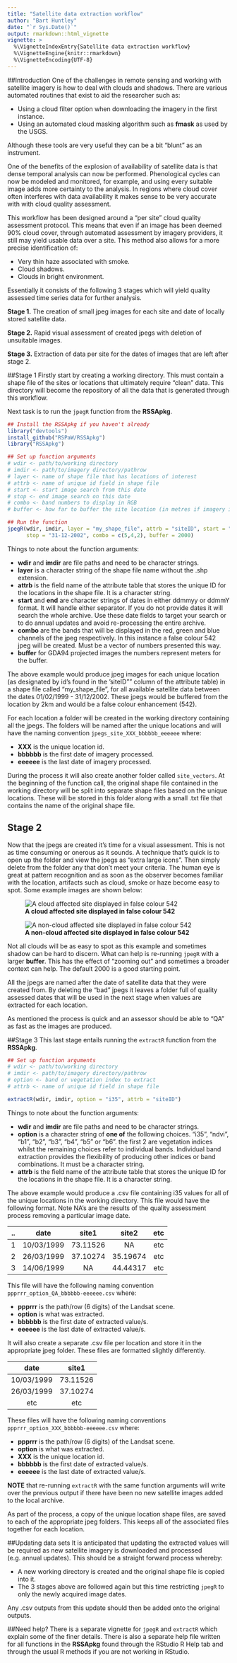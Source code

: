 ```yaml
---
title: "Satellite data extraction workflow"
author: "Bart Huntley"
date: "`r Sys.Date()`"
output: rmarkdown::html_vignette
vignette: >
  %\VignetteIndexEntry{Satellite data extraction workflow}
  %\VignetteEngine{knitr::rmarkdown}
  %\VignetteEncoding{UTF-8}
---
```


##Introduction
One of the challenges in remote sensing and working with satellite 
imagery is how to deal with clouds and shadows. There are various automated 
routines that exist to aid the researcher such as:

* Using a cloud filter option when downloading the imagery in the first instance.
* Using an automated cloud masking algorithm such as __fmask__ as used by the 
USGS.

Although these tools are very useful they can be a bit "blunt" as an instrument.

One of the benefits of the explosion of availability of satellite data is that 
dense temporal analysis can now be performed. Phenological cycles can now be 
modeled and monitored, for example, and using every suitable image adds more 
certainty to the analysis. In regions where cloud cover often interferes with 
data availability it makes sense to be very accurate with with cloud quality 
assessment. 

This workflow has been designed around a "per site" cloud quality assessment 
protocol. This means that even if an image has been deemed 90% cloud cover, 
through automated assessment by imagery providers, it still may yield usable 
data over a site. This method also allows for a more precise identification of:

* Very thin haze associated with smoke.
* Cloud shadows.
* Clouds in bright environment.

Essentially it consists of the following 3 stages which will yield quality 
assessed time series data for further analysis.

__Stage 1.__ The creation of small jpeg images for each site and date of locally 
stored satellite data.

__Stage 2.__ Rapid visual assessment of created jpegs with deletion of 
unsuitable images.

__Stage 3.__ Extraction of data per site for the dates of images that are left 
after stage 2.

##Stage 1
Firstly start by creating a working directory. This must contain a shape file of 
the sites or locations that ultimately require "clean" data. This directory will
become the repository of all the data that is generated through this workflow.

Next task is to run the `jpegR` function from the __RSSApkg__.
```r
## Install the RSSApkg if you haven't already
library("devtools")
install_github("RSPaW/RSSApkg")
library("RSSApkg")

## Set up function arguments
# wdir <- path/to/working directory
# imdir <- path/to/imagery directory/pathrow
# layer <- name of shape file that has locations of interest
# attrb <- name of unique id field in shape file
# start <- start image search from this date
# stop <- end image search on this date
# combo <- band numbers to display in RGB
# buffer <- how far to buffer the site location (in metres if imagery is projected to GDA94)

## Run the function
jpegR(wdir, imdir, layer = "my_shape_file", attrb = "siteID", start = "01/12/99", 
      stop = "31-12-2002", combo = c(5,4,2), buffer = 2000)

```

Things to note about the function arguments:

* __wdir__ and __imdir__ are file paths and need to be character strings.
* __layer__ is a character string of the shape file name without the .shp 
extension.
* __attrb__ is the field name of the attribute table that stores the unique ID
for the locations in the shape file. It is a character string.
* __start__ and __end__ are character strings of dates in either ddmmyy or ddmmY
format. It will handle either separator. If you do not provide dates it will 
search the whole archive. Use these date fields to target your search or to do 
annual updates and avoid re-processing the entire archive.
* __combo__ are the bands that will be displayed in the red, green and blue 
channels of the jpeg respectively. In this instance a false colour 542 jpeg will 
be created. Must be a vector of numbers presented this way.
* __buffer__ for GDA94 projected images the numbers represent meters for the 
buffer.

The above example would produce jpeg images for each unique location (as 
designated by id's found in the 'siteID"" column of the attribute table) in a 
shape file called "my_shape_file", for all available satellite data between the 
dates 01/02/1999 - 31/12/2002. These jpegs would be buffered from the location by 
2km and would be a false colour enhancement (542).

For each location a folder will be created in the working directory containing 
all the jpegs. The folders will be named after the unique locations and will 
have the naming convention `jpegs_site_XXX_bbbbbb_eeeeee` where:

* __XXX__ is the unique location id.
* __bbbbbb__ is the first date of imagery processed.
* __eeeeee__ is the last date of imagery processed.

During the process it will also create another folder called `site_vectors`. At 
the beginning of the function call, the original shape file contained in the 
working directory will be split into separate shape files based on the unique 
locations. These will be stored in this folder along with a small .txt file that 
contains the name of the original shape file.

## Stage 2
Now that the jpegs are created it's time for a visual assessment. This is not as 
time consuming or onerous as it sounds. A technique that's quick is to open up 
the folder and view the jpegs as "extra large icons". Then simply delete from 
the folder any that don't meet your criteria. The human eye is great at pattern 
recognition and as soon as the observer becomes familiar with the location, 
artifacts such as cloud, smoke or haze become easy to spot. Some example images 
are shown below:

![__A cloud affected site displayed in false colour 542__](cloud.jpg)

![__A non-cloud affected site displayed in false colour 542__](nocloud.jpg)

Not all clouds will be as easy to spot as this example and sometimes shadow can 
be hard to discern. What can help is re-running `jpegR` with a larger 
__buffer__. This has the effect of "zooming out" and sometimes a broader context 
can help. The default 2000 is a good starting point.

All the jpegs are named after the date of satellite data that they were created 
from. By deleting the "bad" jpegs it leaves a folder full of quality assessed 
dates that will be used in the next stage when values are extracted for each 
location.

As mentioned the process is quick and an assessor should be able to "QA" as fast 
as the images are produced.

##Stage 3
This last stage entails running the `extractR` function from the __RSSApkg__.
```r
## Set up function arguments
# wdir <- path/to/working directory
# imdir <- path/to/imagery directory/pathrow
# option <- band or vegetation index to extract
# attrb <- name of unique id field in shape file

extractR(wdir, imdir, option = "i35", attrb = "siteID")
```

Things to note about the function arguments:

* __wdir__ and __imdir__ are file paths and need to be character strings.
* __option__ is a character string of __one of__ the following choices. "i35", 
"ndvi", "b1", "b2", "b3", "b4", "b5" or "b6". the first 2 are vegetation indices 
whilst the remaining choices refer to individual bands. Individual band extraction 
provides the flexibility of producing other indices or band combinations. It 
must be a character string.
* __attrb__ is the field name of the attribute table that stores the unique ID
for the locations in the shape file. It is a character string.

The above example would produce a .csv file containing i35 values for all of the 
unique locations in the working directory. This file would have the following 
format. Note NA's are the results of the quality assessment process removing a 
particular image date. 

..  | date          | site1       | site2       | etc
:--:|:-------------:|:-----------:|:-----------:|:----:
1   | 10/03/1999    | 73.11526    | NA          | etc
2   | 26/03/1999    | 37.10274    | 35.19674    | etc
3   | 14/06/1999    | NA          | 44.44317    | etc

This file will have the following naming convention 
`ppprrr_option_QA_bbbbbb-eeeeee.csv` where:

* __ppprrr__ is the path/row (6 digits) of the Landsat scene.
* __option__ is what was extracted.
* __bbbbbb__ is the first date of extracted value/s.
* __eeeeee__ is the last date of extracted value/s.


It will also create a separate .csv file per location and store it in the 
appropriate jpeg folder. These files are formatted slightly differently.

date          | site1
:------------:|:---------:
10/03/1999    | 73.11526
26/03/1999    | 37.10274
etc           | etc

These files will have the following naming conventions 
`ppprrr_option_XXX_bbbbbb-eeeeee.csv` where:

* __ppprrr__ is the path/row (6 digits) of the Landsat scene.
* __option__ is what was extracted.
* __XXX__ is the unique location id. 
* __bbbbbb__ is the first date of extracted value/s.
* __eeeeee__ is the last date of extracted value/s.

__NOTE__ that re-running `extractR` with the same function arguments will write 
over the previous output if there have been no new satellite images added to the 
local archive.

As part of the process, a copy of the unique location shape files, are saved to 
each of the appropriate jpeg folders. This keeps all of the associated files 
together for each location.

##Updating data sets
It is anticipated that updating the extracted values will be required as new satellite imagery is downloaded and processed (e.g. annual updates). This should be a straight forward process whereby:

* A new working directory is created and the original shape file is copied into 
it.
* The 3 stages above are followed again but this time restricting `jpegR` to 
only the newly acquired image dates.

Any .csv outputs from this update should then be added onto the original outputs.

##Need help?
There is a separate vignette for `jpegR` and `extractR` which explain some of 
the finer details. There is also a separate help file written for all functions 
in the __RSSApkg__ found through the RStudio R Help tab and through the usual R 
methods if you are not working in RStudio.
